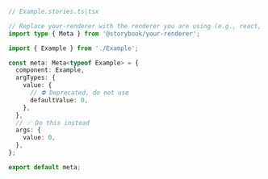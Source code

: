 ```ts
// Example.stories.ts|tsx

// Replace your-renderer with the renderer you are using (e.g., react, vue3, angular, etc.)
import type { Meta } from '@storybook/your-renderer';

import { Example } from './Example';

const meta: Meta<typeof Example> = {
  component: Example,
  argTypes: {
    value: {
      // ⛔️ Deprecated, do not use
      defaultValue: 0,
    },
  },
  // ✅ Do this instead
  args: {
    value: 0,
  },
};

export default meta;
```
